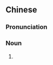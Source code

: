 {{also|坦克车}}
==Chinese==
{{zh-forms|s=坦克车|type=21}}

===Pronunciation===
{{zh-pron
|m=tǎnkèchē
|c=taan2 hak1 ce1
|mn=thán-khek-chhia
|cat=n
}}

===Noun===
{{zh-noun}}

# {{altname|坦克|lang=zh}}